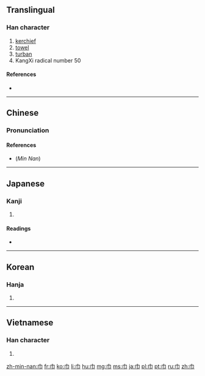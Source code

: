 ==Translingual==
{{stroke order|type=animate}}
{{Han etyl}}

===Han character===
{{Han char|rn=50|rad=巾|as=00|sn=3|four=4022<sub>7</sub>|canj=中月 (LB)}}

# [[kerchief]]
# [[towel]]
# [[turban]]
# KangXi radical number 50

====References====
* {{Han ref|kx=0327.200|dkj=08771|dj=0632.090|hdz=10727.170|uh=5DFE|ud=24062|bh=A479|bd=42105}}

----

==Chinese==
{{zh-forms}}

===Pronunciation===
{{zh-pron
|m=jīn
|c=gan1
|h=pfs=kin, kiun
|mn=kin/kun
|w=
|mc=y
|oc=y
|ma=|ma2=
|cat=n
}}

====References====
*(''Min Nan'') {{thcwd|211|%E5%B7%BE}}

----

==Japanese==

===Kanji===
{{ja-kanji|grade=|rs=巾00}}

# {{defn|lang=ja|sort=巾00}}

====Readings====
* {{ja-readings|goon=[[こん]] (kon)|kanon=[[きん]] (kin)|kanyoon=[[こ]] (ko)|kun=[[ふきん]] (fukin), [[おおい]] (ooi), [[はば]] (haba)}}

----

==Korean==

===Hanja===
{{ko-hanja|hangeul=건|rv=geon|mr=kŏn}}

# {{defn|lang=ko|sort=巾00}}

----

==Vietnamese==

===Han character===
{{vi-hantu|[[cân]], [[khăn]], [[khân]]|rs=巾00}}

# {{defn|lang=vi|sort=巾00}}

[[Category:CJKV radicals| ]]

[[zh-min-nan:巾]]
[[fr:巾]]
[[ko:巾]]
[[li:巾]]
[[hu:巾]]
[[mg:巾]]
[[ms:巾]]
[[ja:巾]]
[[pl:巾]]
[[pt:巾]]
[[ru:巾]]
[[zh:巾]]